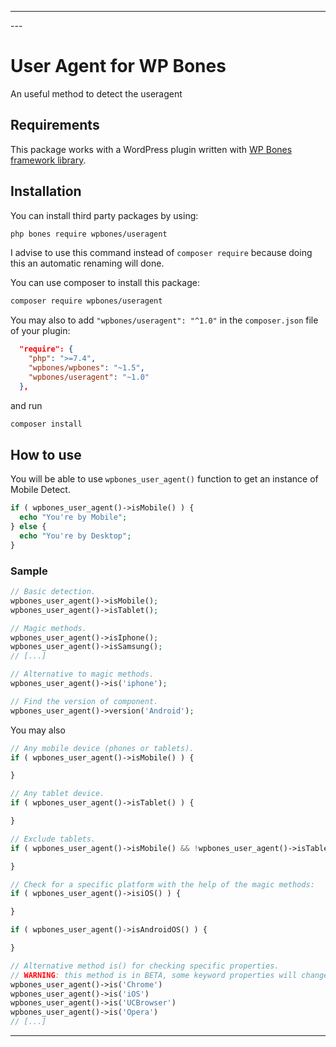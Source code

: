
---
<DocsBoilerplateDemo slug="packages" />
---

# User Agent for WP Bones

<Poser name="wpbones/useragent" />

An useful method to detect the useragent

## Requirements

This package works with a WordPress plugin written with [WP Bones framework library](https://github.com/wpbones/WPBones).

## Installation

You can install third party packages by using:

```sh copy
php bones require wpbones/useragent
```

I advise to use this command instead of `composer require` because doing this an automatic renaming will done.

You can use composer to install this package:

```sh copy
composer require wpbones/useragent
```

You may also to add `"wpbones/useragent": "^1.0"` in the `composer.json` file of your plugin:

```json copy filename="composer.json" {4}
  "require": {
    "php": ">=7.4",
    "wpbones/wpbones": "~1.5",
    "wpbones/useragent": "~1.0"
  },
```

and run

```sh copy
composer install
```

## How to use

You will be able to use `wpbones_user_agent()` function to get an instance of Mobile Detect.

```php copy
if ( wpbones_user_agent()->isMobile() ) {
  echo "You're by Mobile";
} else {
  echo "You're by Desktop";
}
```

### Sample

```php copy
// Basic detection.
wpbones_user_agent()->isMobile();
wpbones_user_agent()->isTablet();

// Magic methods.
wpbones_user_agent()->isIphone();
wpbones_user_agent()->isSamsung();
// [...]

// Alternative to magic methods.
wpbones_user_agent()->is('iphone');

// Find the version of component.
wpbones_user_agent()->version('Android');
```

You may also

```php copy
// Any mobile device (phones or tablets).
if ( wpbones_user_agent()->isMobile() ) {

}

// Any tablet device.
if ( wpbones_user_agent()->isTablet() ) {

}

// Exclude tablets.
if ( wpbones_user_agent()->isMobile() && !wpbones_user_agent()->isTablet() ) {

}

// Check for a specific platform with the help of the magic methods:
if ( wpbones_user_agent()->isiOS() ) {

}

if ( wpbones_user_agent()->isAndroidOS() ) {

}

// Alternative method is() for checking specific properties.
// WARNING: this method is in BETA, some keyword properties will change in the future.
wpbones_user_agent()->is('Chrome')
wpbones_user_agent()->is('iOS')
wpbones_user_agent()->is('UCBrowser')
wpbones_user_agent()->is('Opera')
// [...]
```
---
<DocsBoilerplateDemo slug="packages" />